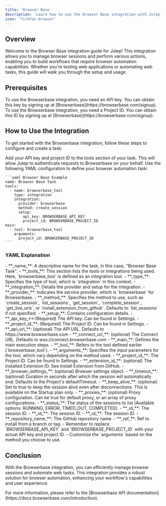 ```yaml
---
title: 'Browser Base'
description: 'Learn how to use the Browser Base integration with Julep'
icon: 'firefox-browser'
---
```


## Overview

Welcome to the Browser Base integration guide for Julep! This integration allows you to manage browser sessions and perform various actions, enabling you to build workflows that require browser automation capabilities. Whether you're testing web applications or automating web tasks, this guide will walk you through the setup and usage.

## Prerequisites

<Info type="info" title="API Key Required">
  To use the Browserbase integration, you need an API key. You can obtain this key by signing up at [Browserbase](https://browserbase.com/signup).
</Info>

<Info type="info" title="Project ID Required">
  To use the Browserbase integration, you need a Project ID. You can obtain this ID by signing up at [Browserbase](https://browserbase.com/signup).
</Info>

## How to Use the Integration

To get started with the Browserbase integration, follow these steps to configure and create a task:

<Steps>
  <Step title="Configure Your API Key">
    Add your API key and project ID to the tools section of your task. This will allow Julep to authenticate requests to Browserbase on your behalf.

  </Step>
  <Step title="Create Task Definition">
    Use the following YAML configuration to define your browser automation task:

    ```yaml Browser Base Example
    name: Browser Base Task
    tools:
      - name: browserbase_tool
        type: integration
        integration:
          provider: browserbase
          method: create_session
          setup:
            api_key: BROWSERBASE_API_KEY
            project_id: BROWSERBASE_PROJECT_ID
    main:
      - tool: browserbase_tool
        arguments:
          project_id: BROWSERBASE_PROJECT_ID
    ```
  </Step>
</Steps>

### YAML Explanation

<AccordionGroup>
  <Accordion title="Basic Configuration">
    - **_name_**: A descriptive name for the task, in this case, "Browser Base Task".
    - **_tools_**: This section lists the tools or integrations being used. Here, `browserbase_tool` is defined as an integration tool.
  </Accordion>

  <Accordion title="Tool Configuration">
    - **_type_**: Specifies the type of tool, which is `integration` in this context.
    - **_integration_**: Details the provider and setup for the integration.
      - **_provider_**: Indicates the service provider, which is `browserbase` for Browserbase.
      - **_method_**: Specifies the method to use, such as `create_session`, `list_sessions`, `get_session`, `complete_session`, `get_live_urls`, or `install_extension_from_github`. Defaults to `list_sessions` if not specified.
      - **_setup_**: Contains configuration details.
        - **_api_key_**:(Required) The API key. Can be found in Settings.
        - **_project_id_**: (Required) The Project ID. Can be found in Settings.
        - **_api_url_**: (optional) The API URL. Defaults to https://www.browserbase.com
        - **_connect_url_**: (optional) The Connect URL. Defaults to wss://connect.browserbase.com

  </Accordion>

  <Accordion title="Workflow Configuration">
    - **_main_**: Defines the main execution steps.
      - **_tool_**: Refers to the tool defined earlier (`browserbase_tool`).
      - **_arguments_**: Specifies the input parameters for the tool, which vary depending on the method used.
        <Accordion title="create_session">
            - **_project_id_**: The Project ID. Can be found in Settings.
            - **_extension_id_**: (optional) The installed Extension ID. See Install Extension from GitHub.
            - **_browser_settings_**: (optional) Browser settings object.
            - **_timeout_**: (optional) Duration in seconds after which the session will automatically end. Defaults to the Project's defaultTimeout.
            - **_keep_alive_**: (optional) Set to true to keep the session alive even after disconnections. This is available on the Startup plan only.
            - **_proxies_**: (optional) Proxy configuration. Can be true for default proxy, or an array of proxy configurations.
        </Accordion>
        <Accordion title="list_sessions">
            - **_status_**: The status of the sessions to list (Available options: RUNNING, ERROR, TIMED_OUT, COMPLETED).
        </Accordion>
        <Accordion title="get_session">
            - **_id_**: The session ID.
        </Accordion>
        <Accordion title="complete_session">
            - **_id_**: The session ID.
        </Accordion>
        <Accordion title="get_live_urls">
            - **_id_**: The session ID.
        </Accordion>
        <Accordion title="install_extension_from_github">
            - **_repository_name_**: The GitHub repository name.
            - **_ref_**: Ref to install from a branch or tag.
        </Accordion>
  </Accordion>
</AccordionGroup>

<Note>
  - Remember to replace `BROWSERBASE_API_KEY` and `BROWSERBASE_PROJECT_ID` with your actual API key and project ID. 
  - Customize the `arguments` based on the method you choose to use.
</Note>

## Conclusion

With the Browserbase integration, you can efficiently manage browser sessions and automate web tasks. 
This integration provides a robust solution for browser automation, enhancing your workflow's capabilities and user experience.

<Tip>
  For more information, please refer to the [Browserbase API documentation](https://docs.browserbase.com/introduction).
</Tip> 